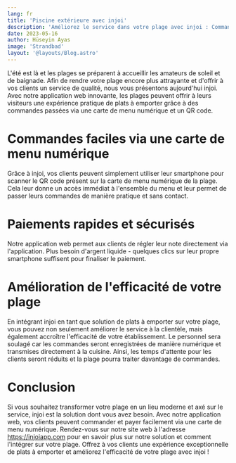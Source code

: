 ```yaml
---
lang: fr
title: 'Piscine extérieure avec injoi'
description: 'Améliorez le service dans votre plage avec injoi : Commandes et paiements numériques via un QR code'
date: 2023-05-16
author: Hüseyin Ayas
image: 'Strandbad'
layout: '@layouts/Blog.astro'
---
```


L'été est là et les plages se préparent à accueillir les amateurs de soleil et de baignade. Afin de rendre votre plage encore plus attrayante et d'offrir à vos clients un service de qualité, nous vous présentons aujourd'hui injoi. Avec notre application web innovante, les plages peuvent offrir à leurs visiteurs une expérience pratique de plats à emporter grâce à des commandes passées via une carte de menu numérique et un QR code.

# Commandes faciles via une carte de menu numérique
Grâce à injoi, vos clients peuvent simplement utiliser leur smartphone pour scanner le QR code présent sur la carte de menu numérique de la plage. Cela leur donne un accès immédiat à l'ensemble du menu et leur permet de passer leurs commandes de manière pratique et sans contact.

# Paiements rapides et sécurisés
Notre application web permet aux clients de régler leur note directement via l'application. Plus besoin d'argent liquide - quelques clics sur leur propre smartphone suffisent pour finaliser le paiement.

# Amélioration de l'efficacité de votre plage
En intégrant injoi en tant que solution de plats à emporter sur votre plage, vous pouvez non seulement améliorer le service à la clientèle, mais également accroître l'efficacité de votre établissement. Le personnel sera soulagé car les commandes seront enregistrées de manière numérique et transmises directement à la cuisine. Ainsi, les temps d'attente pour les clients seront réduits et la plage pourra traiter davantage de commandes.

# Conclusion
Si vous souhaitez transformer votre plage en un lieu moderne et axé sur le service, injoi est la solution dont vous avez besoin. Avec notre application web, vos clients peuvent commander et payer facilement via une carte de menu numérique. Rendez-vous sur notre site web à l'adresse https://injoiapp.com pour en savoir plus sur notre solution et comment l'intégrer sur votre plage. Offrez à vos clients une expérience exceptionnelle de plats à emporter et améliorez l'efficacité de votre plage avec injoi !
